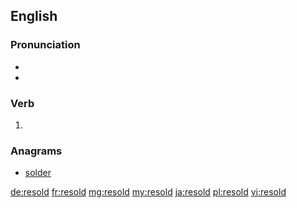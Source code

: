 ==English==

===Pronunciation===
* {{IPA|/ɹiː.soʊld/|lang=en}}
* {{rhymes|əʊld|lang=en}}

===Verb===
{{head|en|verb form}}

# {{en-past of|resell}}

===Anagrams===
* [[solder#English|solder]]

[[de:resold]]
[[fr:resold]]
[[mg:resold]]
[[my:resold]]
[[ja:resold]]
[[pl:resold]]
[[vi:resold]]